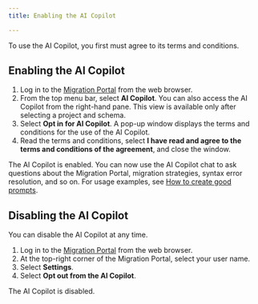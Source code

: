 ```yaml
---
title: Enabling the AI Copilot 

---
```


To use the AI Copilot, you first must agree to its terms and conditions.

## Enabling the AI Copilot

1.  Log in to the [Migration Portal](https://migration.enterprisedb.com/) from the web browser.
1.  From the top menu bar, select **AI Copilot**. 
    You can also access the AI Copilot from the right-hand pane. This view is available only after selecting a project and schema.
1.  Select **Opt in for AI Copilot**.
    A pop-up window displays the terms and conditions for the use of the AI Copilot.
1.  Read the terms and conditions, select **I have read and agree to the terms and conditions of the agreement**, and close the window.  

The AI Copilot is enabled.
You can now use the AI Copilot chat to ask questions about the Migration Portal, migration strategies, syntax error resolution, and so on. 
For usage examples, see [How to create good prompts](/migration_portal/4/03_mp_using_portal/mp_ai_copilot/ai_good_prompts/).

## Disabling the AI Copilot

You can disable the AI Copilot at any time. 

1.  Log in to the [Migration Portal](https://migration.enterprisedb.com/) from the web browser.
1.  At the top-right corner of the Migration Portal, select your user name. 
1.  Select **Settings**. 
1.  Select **Opt out from the AI Copilot**. 

The AI Copilot is disabled. 
